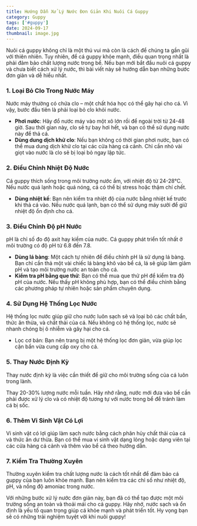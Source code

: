 ```yaml
---
title: Hướng Dẫn Xử Lý Nước Đơn Giản Khi Nuôi Cá Guppy
category: Guppy
tags: ['#guppy']
date: 2024-09-17
thumbnail: image.jpg
---
```


Nuôi cá guppy không chỉ là một thú vui mà còn là cách để chúng ta gần gũi với thiên nhiên. Tuy nhiên, để cá guppy khỏe mạnh, điều quan trọng nhất là phải đảm bảo chất lượng nước trong bể. Nếu bạn mới bắt đầu nuôi cá guppy và chưa biết cách xử lý nước, thì bài viết này sẽ hướng dẫn bạn những bước đơn giản và dễ hiểu nhất.

### 1. Loại Bỏ Clo Trong Nước Máy

Nước máy thường có chứa clo – một chất hóa học có thể gây hại cho cá. Vì vậy, bước đầu tiên là phải loại bỏ clo khỏi nước.

- **Phơi nước**: Hãy đổ nước máy vào một xô lớn rồi để ngoài trời từ 24-48 giờ. Sau thời gian này, clo sẽ tự bay hơi hết, và bạn có thể sử dụng nước này để thả cá.
- **Dùng dung dịch khử clo**: Nếu bạn không có thời gian phơi nước, bạn có thể mua dung dịch khử clo tại các cửa hàng cá cảnh. Chỉ cần nhỏ vài giọt vào nước là clo sẽ bị loại bỏ ngay lập tức.

### 2. Điều Chỉnh Nhiệt Độ Nước

Cá guppy thích sống trong môi trường nước ấm, với nhiệt độ từ 24-28°C. Nếu nước quá lạnh hoặc quá nóng, cá có thể bị stress hoặc thậm chí chết.

- **Dùng nhiệt kế**: Bạn nên kiểm tra nhiệt độ của nước bằng nhiệt kế trước khi thả cá vào. Nếu nước quá lạnh, bạn có thể sử dụng máy sưởi để giữ nhiệt độ ổn định cho cá.

### 3. Điều Chỉnh Độ pH Nước

pH là chỉ số đo độ axit hay kiềm của nước. Cá guppy phát triển tốt nhất ở môi trường có độ pH từ 6.8 đến 7.8.

- **Dùng lá bàng**: Một cách tự nhiên để điều chỉnh pH là sử dụng lá bàng. Bạn chỉ cần thả một vài chiếc lá bàng khô vào bể cá, lá sẽ giúp làm giảm pH và tạo môi trường nước an toàn cho cá.
- **Kiểm tra pH bằng que thử**: Bạn có thể mua que thử pH để kiểm tra độ pH của nước. Nếu thấy pH không phù hợp, bạn có thể điều chỉnh bằng các phương pháp tự nhiên hoặc sản phẩm chuyên dụng.

### 4. Sử Dụng Hệ Thống Lọc Nước

Hệ thống lọc nước giúp giữ cho nước luôn sạch sẽ và loại bỏ các chất bẩn, thức ăn thừa, và chất thải của cá. Nếu không có hệ thống lọc, nước sẽ nhanh chóng bị ô nhiễm và gây hại cho cá.

- Lọc cơ bản: Bạn nên trang bị một hệ thống lọc đơn giản, vừa giúp lọc cặn bẩn vừa cung cấp oxy cho cá.

### 5. Thay Nước Định Kỳ

Thay nước định kỳ là việc cần thiết để giữ cho môi trường sống của cá luôn trong lành.

Thay 20-30% lượng nước mỗi tuần. Hãy nhớ rằng, nước mới đưa vào bể cần phải được xử lý clo và có nhiệt độ tương tự với nước trong bể để tránh làm cá bị sốc.

### 6. Thêm Vi Sinh Vật Có Lợi

Vi sinh vật có lợi giúp làm sạch nước bằng cách phân hủy chất thải của cá và thức ăn dư thừa. Bạn có thể mua vi sinh vật dạng lỏng hoặc dạng viên tại các cửa hàng cá cảnh và thêm vào bể cá theo hướng dẫn.

### 7. Kiểm Tra Thường Xuyên

Thường xuyên kiểm tra chất lượng nước là cách tốt nhất để đảm bảo cá guppy của bạn luôn khỏe mạnh. Bạn nên kiểm tra các chỉ số như nhiệt độ, pH, và nồng độ amoniac trong nước.

Với những bước xử lý nước đơn giản này, bạn đã có thể tạo được một môi trường sống an toàn và thoải mái cho cá guppy. Hãy nhớ, nước sạch và ổn định là yếu tố quan trọng giúp cá khỏe mạnh và phát triển tốt. Hy vọng bạn sẽ có những trải nghiệm tuyệt vời khi nuôi guppy!